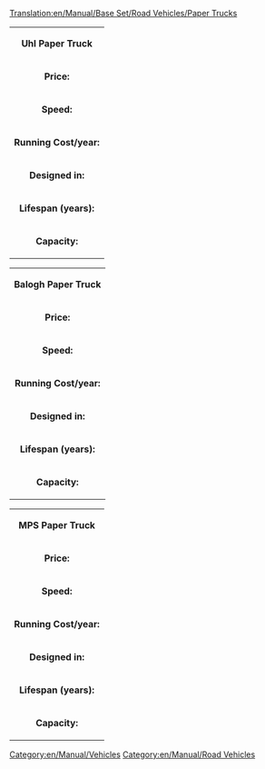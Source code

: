 [[Translation:en/Manual/Base Set/Road Vehicles/Paper Trucks]]
[[Category:en/Manual/Vehicles]][[Category:en/Manual/Road Vehicles]]
{|
| colspan=2 align=center| '''Uhl Paper Truck'''
|-
| '''Price:'''|| £4,592 ($9,184) 
|-
| '''Speed:''' || 30 mph (48 km/h)
|-
| '''Running Cost/year:'''||£421 ($842)
|-
| '''Designed in:'''||1936
|-
| '''Lifespan (years):'''||15
|-
| '''Capacity:'''||15 tonnes of paper
|}

{|
| colspan=2 align=center| '''Balogh Paper Truck'''
|-
| '''Price:'''|| £5,535 ($11,070) 
|-
| '''Speed:''' || 55 mph (88 km/h)
|-
| '''Running Cost/year:'''||£787 ($1,574)
|-
| '''Designed in:'''||1979
|-
| '''Lifespan (years):'''||15
|-
| '''Capacity:'''||18 tonnes of paper
|}

{|
| colspan=2 align=center| '''MPS Paper Truck'''
|-
| '''Price:'''|| £5,945 ($11,890) 
|-
| '''Speed:''' || 70 mph (112 km/h)
|-
| '''Running Cost/year:'''||£1,125 ($2,250)
|-
| '''Designed in:'''||2007
|-
| '''Lifespan (years):'''||15
|-
| '''Capacity:'''||20 tonnes of paper
|}